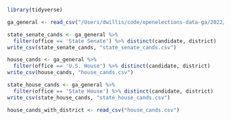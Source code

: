 ```r
library(tidyverse)
```

```r
ga_general <- read_csv("/Users/dwillis/code/openelections-data-ga/2022/20221108__ga__general__precinct.csv", guess_max =65132)
```

```r
state_senate_cands <- ga_general %>% 
  filter(office == 'State Senate') %>% distinct(candidate, district)
write_csv(state_senate_cands, "state_senate_cands.csv")

house_cands <- ga_general %>% 
  filter(office == 'U.S. House') %>% distinct(candidate, district)
write_csv(house_cands, "house_cands.csv")

state_house_cands <- ga_general %>% 
  filter(office == 'State House') %>% distinct(candidate, district)
write_csv(state_house_cands, "state_house_cands.csv")
```

```r
house_cands_with_district <- read_csv("house_cands.csv")

```

